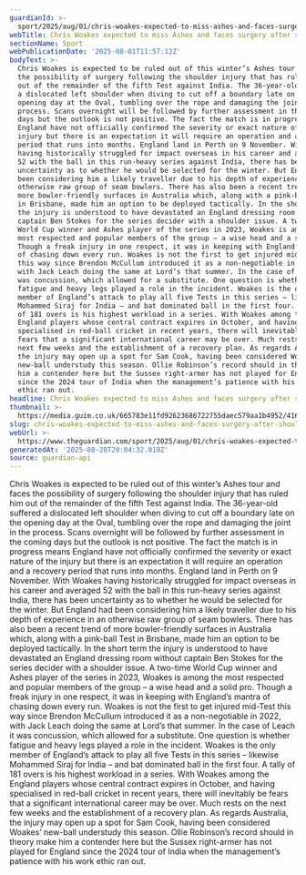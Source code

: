 ```yaml
---
guardianId: >-
  sport/2025/aug/01/chris-woakes-expected-to-miss-ashes-and-faces-surgery-after-shoulder-injury-cricket
webTitle: Chris Woakes expected to miss Ashes and faces surgery after shoulder injury
sectionName: Sport
webPublicationDate: '2025-08-01T11:57:12Z'
bodyText: >-
  Chris Woakes is expected to be ruled out of this winter’s Ashes tour and faces
  the possibility of surgery following the shoulder injury that has ruled him
  out of the remainder of the fifth Test against India. The 36-year-old suffered
  a dislocated left shoulder when diving to cut off a boundary late on the
  opening day at the Oval, tumbling over the rope and damaging the joint in the
  process. Scans overnight will be followed by further assessment in the coming
  days but the outlook is not positive. The fact the match is in progress means
  England have not officially confirmed the severity or exact nature of the
  injury but there is an expectation it will require an operation and a recovery
  period that runs into months. England land in Perth on 9 November. With Woakes
  having historically struggled for impact overseas in his career and averaged
  52 with the ball in this run-heavy series against India, there has been
  uncertainty as to whether he would be selected for the winter. But England had
  been considering him a likely traveller due to his depth of experience in an
  otherwise raw group of seam bowlers. There has also been a recent trend of
  more bowler-friendly surfaces in Australia which, along with a pink-ball Test
  in Brisbane, made him an option to be deployed tactically. In the short term
  the injury is understood to have devastated an England dressing room without
  captain Ben Stokes for the series decider with a shoulder issue. A two-time
  World Cup winner and Ashes player of the series in 2023, Woakes is among the
  most respected and popular members of the group – a wise head and a solid pro.
  Though a freak injury in one respect, it was in keeping with England’s mantra
  of chasing down every run. Woakes is not the first to get injured mid-Test
  this way since Brendon McCullum introduced it as a non-negotiable in 2022,
  with Jack Leach doing the same at Lord’s that summer. In the case of Leach it
  was concussion, which allowed for a substitute. One question is whether
  fatigue and heavy legs played a role in the incident. Woakes is the only
  member of England’s attack to play all five Tests in this series – likewise
  Mohammed Siraj for India – and bat dominated ball in the first four. A tally
  of 181 overs is his highest workload in a series. With Woakes among the
  England players whose central contract expires in October, and having
  specialised in red-ball cricket in recent years, there will inevitably be
  fears that a significant international career may be over. Much rests on the
  next few weeks and the establishment of a recovery plan. As regards Australia,
  the injury may open up a spot for Sam Cook, having been considered Woakes’
  new-ball understudy this season. Ollie Robinson’s record should in theory make
  him a contender here but the Sussex right-armer has not played for England
  since the 2024 tour of India when the management’s patience with his work
  ethic ran out.
headline: Chris Woakes expected to miss Ashes and faces surgery after shoulder injury
thumbnail: >-
  https://media.guim.co.uk/665783e11fd92623686722755daec579aa1b4952/416_0_3333_2666/500.jpg
slug: chris-woakes-expected-to-miss-ashes-and-faces-surgery-after-shoulder-injury
webUrl: >-
  https://www.theguardian.com/sport/2025/aug/01/chris-woakes-expected-to-miss-ashes-and-faces-surgery-after-shoulder-injury-cricket
generatedAt: '2025-08-28T20:04:32.010Z'
source: guardian-api
---
```

Chris Woakes is expected to be ruled out of this winter’s Ashes tour and faces the possibility of surgery following the shoulder injury that has ruled him out of the remainder of the fifth Test against India. The 36-year-old suffered a dislocated left shoulder when diving to cut off a boundary late on the opening day at the Oval, tumbling over the rope and damaging the joint in the process. Scans overnight will be followed by further assessment in the coming days but the outlook is not positive. The fact the match is in progress means England have not officially confirmed the severity or exact nature of the injury but there is an expectation it will require an operation and a recovery period that runs into months. England land in Perth on 9 November. With Woakes having historically struggled for impact overseas in his career and averaged 52 with the ball in this run-heavy series against India, there has been uncertainty as to whether he would be selected for the winter. But England had been considering him a likely traveller due to his depth of experience in an otherwise raw group of seam bowlers. There has also been a recent trend of more bowler-friendly surfaces in Australia which, along with a pink-ball Test in Brisbane, made him an option to be deployed tactically. In the short term the injury is understood to have devastated an England dressing room without captain Ben Stokes for the series decider with a shoulder issue. A two-time World Cup winner and Ashes player of the series in 2023, Woakes is among the most respected and popular members of the group – a wise head and a solid pro. Though a freak injury in one respect, it was in keeping with England’s mantra of chasing down every run. Woakes is not the first to get injured mid-Test this way since Brendon McCullum introduced it as a non-negotiable in 2022, with Jack Leach doing the same at Lord’s that summer. In the case of Leach it was concussion, which allowed for a substitute. One question is whether fatigue and heavy legs played a role in the incident. Woakes is the only member of England’s attack to play all five Tests in this series – likewise Mohammed Siraj for India – and bat dominated ball in the first four. A tally of 181 overs is his highest workload in a series. With Woakes among the England players whose central contract expires in October, and having specialised in red-ball cricket in recent years, there will inevitably be fears that a significant international career may be over. Much rests on the next few weeks and the establishment of a recovery plan. As regards Australia, the injury may open up a spot for Sam Cook, having been considered Woakes’ new-ball understudy this season. Ollie Robinson’s record should in theory make him a contender here but the Sussex right-armer has not played for England since the 2024 tour of India when the management’s patience with his work ethic ran out.
